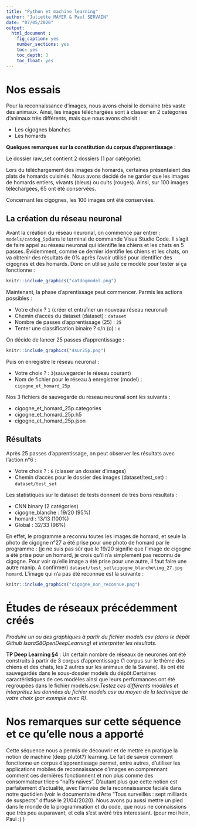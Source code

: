 ```yaml
---
title: "Python et machine learning"
author: "Juliette MAYER & Paul SERVAIN"
date: "07/05/2020"
output:
  html_document :
    fig_caption: yes
    number_sections: yes
    toc: yes
    toc_depth: 3
    toc_float: yes
---
```


# **Nos essais**

Pour la reconnaissance d'images, nous avons choisi le domaine très vaste des animaux. Ainsi, les images téléchargées sont à classer en 2 catégories d'animaux très différents, mais que nous avons choisit :

* Les cigognes blanches
* Les homards

**Quelques remarques sur la constitution du corpus d'apprentissage :** 

Le dossier raw_set contient 2 dossiers (1 par catégorie).

Lors du téléchargement des images de homards, certaines présentaient des plats de homards cuisinés. Nous avons décidé de ne garder que les images de homards entiers, vivants (bleus) ou cuits (rouges). Ainsi, sur 100 images téléchargées, 65 ont été conservées.

Concernant les cigognes, les 100 images ont été conservées.

## La création du réseau neuronal
Avant la création du réseau neuronal, on commence par entrer : `models/catdog_5p`dans le terminal de commande Visua Studio Code. Il s'agit de faire appel au réseau neuronal qui identifie les chiens et les chats en 5 passes. Évidemment, comme ce dernier identifie les chiens et les chats, on va obtenir des résultats de 0% après l'avoir utilisé pour identifier des cigognes et des homards. Donc on utilise juste ce modèle pour tester si ça fonctionne : 

```r
knitr::include_graphics("catdogmodel.png")
```

Maintenant, la phase d'aprentissage peut commencer. Parmis les actions possibles : 

* Votre choix ? `1` (créer et entraîner un nouveau réseau neuronal)
* Chemin d'accès du dataset (dataset) : `dataset`
* Nombre de passes d'apprentissage (25) : `25`
* Tenter une classification binaire ? o/n (o) : `o`

On décide de lancer 25 passes d'apprentissage : 
```r
knitr::include_graphics("4sur25p.png")
```

Puis on enregistre le réseau neuronal :

* Votre choix ? : `3`(sauvegarder le réseau courant)
* Nom de fichier pour le réseau à enregistrer (model) : `cigogne_et_homard_25p`

Nos 3 fichiers de sauvegarde du réseau neuronal sont les suivants :

* cigogne_et_homard_25p.categories
* cigogne_et_homard_25p.h5
* cigogne_et_homard_25p.json

## Résultats

Après 25 passes d'apprentissage, on peut observer les résultats avec l'action n°6 :

* Votre choix ? : `6` (classer un dossier d'images)
* Chemin d'accès pour le dossier des images (dataset/test_set) : `dataset/test_set`

Les statistiques sur le dataset de tests donnent de très bons résultats :

* CNN binary (2 catégories)
* cigogne_blanche : 19/20 (95%)
* homard : 13/13 (100%)
* Global : 32/33 (96%)

En effet, le programme a reconnu toutes les images de homard, et seule la photo de cigogne n°27 a été prise pour une photo de homard par le programme : (je ne suis pas sûr que le 19/20 signifie que l'image de cigogne a été prise pour un homard, je crois qu'il n'a simplement pas reconnu de cigogne. Pour voir qu'elle image a été prise pour une autre, il faut faire une autre manip. A confirmer) `dataset/test_set\cigogne_blanche\img_27.jpg homard`. L'image qui n'a pas été reconnue est la suivante : 

```r
knitr::include_graphics("cigogne_non_reconnue.png")
```

# **Études de réseaux précédemment créés**

*Produire un ou des graphiques à partir du fichier models.csv (dans le dépôt Github IsaraS8OpenDeepLearning) et interpréter les résultats.*

**TP Deep Learning §4** : Un certain nombre de réseaux de neurones ont été construits à partir de 3 corpus d’apprentissage (1 corpus sur le thème des chiens et des chats, les 2 autres sur les animaux de la Savane). Ils ont été sauvegardés dans le sous-dossier models du dépôt.Certaines caractéristiques de ces modèles ainsi que leurs performances ont été regroupées dans le fichier models.csv.*Testez ces différents modèles et interprétez les données du fichier models.csv au moyen de la technique de votre choix (par exemple avec R)*.

# **Nos remarques sur cette séquence et ce qu'elle nous a apporté**
Cette séquence nous a permis de découvrir et de mettre en pratique la notion de machine (deep plutôt?) learning. Le fait de savoir comment fonctionne un corpus d'apprentissage permet, entre autres, d'utiliser les applications mobiles de reconnaissance d'images en comprennant comment ces dernières fonctionnent et non plus comme des consommateur·trice·s "naïfs·naïves".
D'autant plus que cette notion est parfaitement d'actualité, avec l'arrivée de la reconnaissance faciale dans notre quotidien (voir le documentaire d'Arte "Tous surveillés : sept milliards de suspects" diffusé le 21/04/2020).
Nous avons pu aussi mettre un pied dans le monde de la programmation et du code, que nous ne connaissions que très peu auparavant, et cela s'est avéré très interessant. (pour moi hein, Paul :) )
